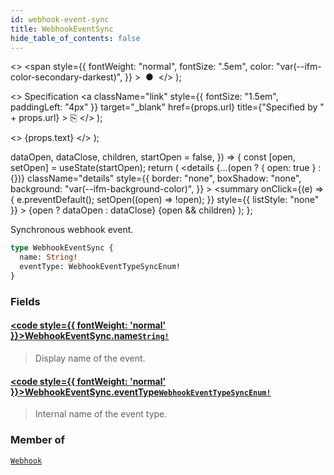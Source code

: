 ```yaml
---
id: webhook-event-sync
title: WebhookEventSync
hide_table_of_contents: false
---
```


  <>
    <span
      style={{
        fontWeight: "normal",
        fontSize: ".5em",
        color: "var(--ifm-color-secondary-darkest)",
      }}
    >
      &nbsp;●&nbsp;
    </span>
  </>
);

  <>
    Specification
    <a
      className="link"
      style={{ fontSize: "1.5em", paddingLeft: "4px" }}
      target="\_blank"
      href={props.url}
      title={"Specified by " + props.url}
    >
      ⎘
    </a>
  </>
);

  <>
    <span className={props.class}>{props.text}</span>
  </>
);


  dataOpen,
  dataClose,
  children,
  startOpen = false,
}) => {
  const [open, setOpen] = useState(startOpen);
  return (
    <details
      {...(open ? { open: true } : {})}
      className="details"
      style={{
        border: "none",
        boxShadow: "none",
        background: "var(--ifm-background-color)",
      }}
    >
      <summary
        onClick={(e) => {
          e.preventDefault();
          setOpen((open) => !open);
        }}
        style={{ listStyle: "none" }}
      >
        {open ? dataOpen : dataClose}
      </summary>
      {open && children}
    </details>
  );
};

Synchronous webhook event.

```graphql
type WebhookEventSync {
  name: String!
  eventType: WebhookEventTypeSyncEnum!
}
```

### Fields

#### [<code style={{ fontWeight: 'normal' }}>WebhookEventSync.<b>name</b></code>](#)<Bullet />[`String!`](../../../api-reference/miscellaneous/scalars/string) <Badge class="badge badge--secondary" text="non-null"/> <Badge class="badge badge--secondary" text="scalar"/>

> Display name of the event.

#### [<code style={{ fontWeight: 'normal' }}>WebhookEventSync.<b>eventType</b></code>](#)<Bullet />[`WebhookEventTypeSyncEnum!`](../../../api-reference/webhooks/enums/webhook-event-type-sync-enum) <Badge class="badge badge--secondary" text="non-null"/> <Badge class="badge badge--secondary" text="enum"/>

> Internal name of the event type.

### Member of

[`Webhook`](../../../api-reference/webhooks/objects/webhook) <Badge class="badge badge--secondary" text="object"/>
